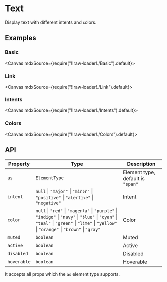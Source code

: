 
<Meta title="Generics/Text" />

# Text

Display text with different intents and colors.

## Examples

### Basic

<Canvas mdxSource={require("!!raw-loader!./Basic").default}>
  <Story id="examples-text--basic" />
</Canvas>

### Link

<Canvas mdxSource={require("!!raw-loader!./Link").default}>
  <Story id="examples-text--link" />
</Canvas>

### Intents

<Canvas mdxSource={require("!!raw-loader!./Intents").default}>
  <Story id="examples-text--intents" />
</Canvas>

### Colors

<Canvas mdxSource={require("!!raw-loader!./Colors").default}>
  <Story id="examples-text--colors" />
</Canvas>

## API

| Property    | Type                                                                                                                                                                                       | Description                       |
| ----------- | ------------------------------------------------------------------------------------------------------------------------------------------------------------------------------------------ | --------------------------------- |
| `as`        | `ElementType`                                                                                                                                                                              | Element type, default is `"span"` |
| `intent`    | `null` \| `"major"` \| `"minor"` \| `"positive"` \| `"alertive"` \| `"negative"`                                                                                                           | Intent                            |
| `color`     | `null` \| `"red"` \| `"magenta"` \| `"purple"` \| `"indigo"` \| `"navy"` \| `"blue"` \| `"cyan"` \| `"teal"` \| `"green"` \| `"lime"` \| `"yellow"` \| `"orange"` \| `"brown"` \| `"gray"` | Color                             |
| `muted`     | `boolean`                                                                                                                                                                                  | Muted                             |
| `active`    | `boolean`                                                                                                                                                                                  | Active                            |
| `disabled`  | `boolean`                                                                                                                                                                                  | Disabled                          |
| `hoverable` | `boolean`                                                                                                                                                                                  | Hoverable                         |

It accepts all props which the `as` element type supports.
